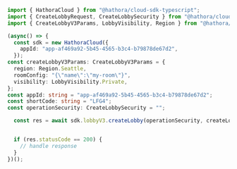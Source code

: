 ```typescript CreateLobby.ts
import { HathoraCloud } from "@hathora/cloud-sdk-typescript";
import { CreateLobbyRequest, CreateLobbySecurity } from "@hathora/cloud-sdk-typescript/dist/sdk/models/operations";
import { CreateLobbyV3Params, LobbyVisibility, Region } from "@hathora/cloud-sdk-typescript/dist/sdk/models/shared";

(async() => {
  const sdk = new HathoraCloud({
    appId: "app-af469a92-5b45-4565-b3c4-b79878de67d2",
  });
const createLobbyV3Params: CreateLobbyV3Params = {
  region: Region.Seattle,
  roomConfig: "{\"name\":\"my-room\"}",
  visibility: LobbyVisibility.Private,
};
const appId: string = "app-af469a92-5b45-4565-b3c4-b79878de67d2";
const shortCode: string = "LFG4";
const operationSecurity: CreateLobbySecurity = "";

  const res = await sdk.lobbyV3.createLobby(operationSecurity, createLobbyV3Params, appId, shortCode);


  if (res.statusCode == 200) {
    // handle response
  }
})();
```
